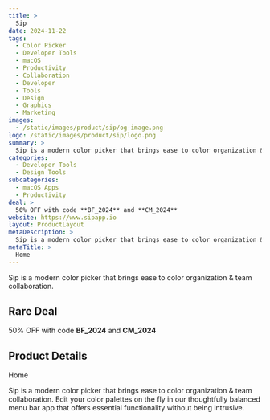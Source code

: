 ```yaml
---
title: >
  Sip
date: 2024-11-22
tags:
  - Color Picker
  - Developer Tools
  - macOS
  - Productivity
  - Collaboration
  - Developer
  - Tools
  - Design
  - Graphics
  - Marketing
images:
  - /static/images/product/sip/og-image.png
logo: /static/images/product/sip/logo.png
summary: >
  Sip is a modern color picker that brings ease to color organization & team collaboration.
categories:
  - Developer Tools
  - Design Tools
subcategories:
  - macOS Apps
  - Productivity
deal: >
  50% OFF with code **BF_2024** and **CM_2024**
website: https://www.sipapp.io
layout: ProductLayout
metaDescription: >
  Sip is a modern color picker that brings ease to color organization & team collaboration. Edit your color palettes on the fly in our thoughtfully balanced menu bar app that offers essential functionality without being intrusive.
metaTitle: >
  Home
---
```

Sip is a modern color picker that brings ease to color organization & team collaboration.

## Rare Deal

50% OFF with code **BF_2024** and **CM_2024**

## Product Details
Home

Sip is a modern color picker that brings ease to color organization & team collaboration. Edit your color palettes on the fly in our thoughtfully balanced menu bar app that offers essential functionality without being intrusive.
